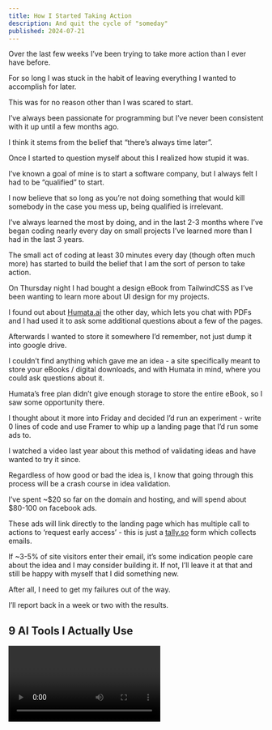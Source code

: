 ```yaml
---
title: How I Started Taking Action
description: And quit the cycle of "someday"
published: 2024-07-21
---
```


Over the last few weeks I’ve been trying to take more action than I ever have before.

For so long I was stuck in the habit of leaving everything I wanted to accomplish for later.

This was for no reason other than I was scared to start.

I’ve always been passionate for programming but I’ve never been consistent with it up until a few months ago.

I think it stems from the belief that “there’s always time later”.

Once I started to question myself about this I realized how stupid it was.

I’ve known a goal of mine is to start a software company, but I always felt I had to be “qualified” to start.

I now believe that so long as you’re not doing something that would kill somebody in the case you mess up, being qualified is irrelevant.

I’ve always learned the most by doing, and in the last 2-3 months where I’ve began coding nearly every day on small projects I’ve learned more than I had in the last 3 years.

The small act of coding at least 30 minutes every day (though often much more) has started to build the belief that I am the sort of person to take action.

On Thursday night I had bought a design eBook from TailwindCSS as I’ve been wanting to learn more about UI design for my projects.

I found out about [Humata.ai](http://humata.ai/) the other day, which lets you chat with PDFs and I had used it to ask some additional questions about a few of the pages.

Afterwards I wanted to store it somewhere I’d remember, not just dump it into google drive.

I couldn’t find anything which gave me an idea - a site specifically meant to store your eBooks / digital downloads, and with Humata in mind, where you could ask questions about it.

Humata’s free plan didn’t give enough storage to store the entire eBook, so I saw some opportunity there.

I thought about it more into Friday and decided I’d run an experiment - write 0 lines of code and use Framer to whip up a landing page that I’d run some ads to.

I watched a video last year about this method of validating ideas and have wanted to try it since.

Regardless of how good or bad the idea is, I know that going through this process will be a crash course in idea validation.

I’ve spent ~$20 so far on the domain and hosting, and will spend about $80-100 on facebook ads.

These ads will link directly to the landing page which has multiple call to actions to ‘request early access’ - this is just a [tally.so](http://tally.so/) form which collects emails.

If ~3-5% of site visitors enter their email, it’s some indication people care about the idea and I may consider building it. If not, I’ll leave it at that and still be happy with myself that I did something new.

After all, I need to get my failures out of the way.

I’ll report back in a week or two with the results.

## 9 AI Tools I Actually Use

<Video url="https://youtu.be/WLwLxkpc4Hs" />

I wouldn’t call myself an AI fanboy but there are certain things that I find it great for. This video covers those.

## Things I’ve found interesting

_links to valuable stuff I thought was worth sharing. product links are amazon affiliate links._

[_Owly_](https://useowly.com/) - the landing page that I built. If the idea sounds interesting to you and it’s something you’d use, would love your feedback.

[_LG Ultrawide 38”_](https://coleca.cc/uw) - My main 34” monitor died on me this week, and I’ve been wanting to switch to a single one anyways. 38” is the perfect size for me, tons of screen real estate and I love the aspect ratio. 144hz is suuper smooth.

[_Vegan Leather Desk Mat_](https://amzn.to/46fPVpt) - For $20 this is a great mat. Doesn’t slide around, looks sleak and feels smooth. I was going to go for a proper leather mat but don’t think I need to now.

[_Walnut Valet Tray_](https://amzn.to/4bRL6nA) - Found this the other day while browsing Amazon. I have it on my desk at the moment and it’s super nice to hold my phone, keys etc in a simple tray. Looks great too.

[Amazon Echo Spot](https://amzn.to/4f9eRTB) - The original one got discontinued a few years ago and I still get comments about it to this day. I saw they came out with a new one and I bought it immediately. Something about the circular design looks so good.

Have a great week.

Cole

P.S. If you found this letter helpful, please consider sharing it with a friend :)
